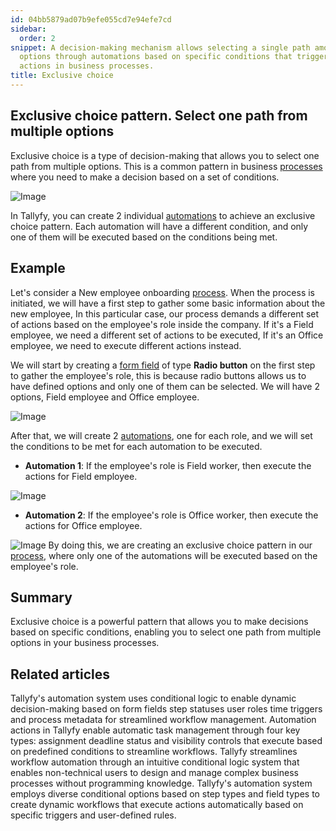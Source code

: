 ```yaml
---
id: 04bb5879ad07b9efe055cd7e94efe7cd
sidebar:
  order: 2
snippet: A decision-making mechanism allows selecting a single path among multiple
  options through automations based on specific conditions that trigger different
  actions in business processes.
title: Exclusive choice
---
```


## Exclusive choice pattern. Select one path from multiple options

Exclusive choice is a type of decision-making that allows you to select one path from multiple options. This is a common pattern in business [processes](/products/pro/tracking-and-tasks/processes/) where you need to make a decision based on a set of conditions.

![Image](https://tallyfy.com/wp-content/uploads/BPMN-image3.png)

In Tallyfy, you can create 2 individual [automations](/products/pro/documenting/templates/automations/) to achieve an exclusive choice pattern. Each automation will have a different condition, and only one of them will be executed based on the conditions being met.

## Example

Let's consider a New employee onboarding [process](/products/pro/tracking-and-tasks/processes/). When the process is initiated, we will have a first step to gather some basic information about the new employee, In this particular case, our process demands a different set of actions based on the employee's role inside the company. If it's a Field employee, we need a different set of actions to be executed, If it's an Office employee, we need to execute different actions instead.

We will start by creating a [form field](/products/pro/tracking-and-tasks/tasks/what-are-form-fields-in-tallyfy/) of type **Radio button** on the first step to gather the employee's role, this is because radio buttons allows us to have defined options and only one of them can be selected. We will have 2 options, Field employee and Office employee.

![Image](https://screenshots.tallyfy.com/tallyfy/pro/desktop-light-role-selection.png)

After that, we will create 2 [automations](/products/pro/documenting/templates/automations/), one for each role, and we will set the conditions to be met for each automation to be executed.

- **Automation 1**: If the employee's role is Field worker, then execute the actions for Field employee.

![Image](https://screenshots.tallyfy.com/tallyfy/pro/desktop-light-ifcompleted-automation-example.png)

- **Automation 2**: If the employee's role is Office worker, then execute the actions for Office employee.

![Image](https://screenshots.tallyfy.com/tallyfy/pro/desktop-light-office-worker-exclusive-choice.png)
By doing this, we are creating an exclusive choice pattern in our [process](/products/pro/tracking-and-tasks/processes/), where only one of the automations will be executed based on the employee's role.

## Summary

Exclusive choice is a powerful pattern that allows you to make decisions based on specific conditions, enabling you to select one path from multiple options in your business processes.


## Related articles
<CardGrid>
<LinkTitleCard header="<b>Automations > Conditionals</b>" href="/products/pro/documenting/templates/automations/conditionals/" > Tallyfy's automation system uses conditional logic to enable dynamic decision-making based on form fields step statuses user roles time triggers and process metadata for streamlined workflow management. </LinkTitleCard>
<LinkTitleCard header="<b>Automations > Actions</b>" href="/products/pro/documenting/templates/automations/actions/" > Automation actions in Tallyfy enable automatic task management through four key types: assignment deadline status and visibility controls that execute based on predefined conditions to streamline workflows. </LinkTitleCard>
<LinkTitleCard header="<b>Features > If-this-then-that</b>" href="/products/pro/tutorials/features/if-this-then-that/" > Tallyfy streamlines workflow automation through an intuitive conditional logic system that enables non-technical users to design and manage complex business processes without programming knowledge. </LinkTitleCard>
<LinkTitleCard header="<b>Conditionals > Conditionals (IF) explained</b>" href="/products/pro/documenting/templates/automations/conditionals/conditionals-explained/" > Tallyfy's automation system employs diverse conditional options based on step types and field types to create dynamic workflows that execute actions automatically based on specific triggers and user-defined rules. </LinkTitleCard>
</CardGrid>
